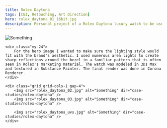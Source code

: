 ```yaml
---
title: Rolex Daytona
tags: [CGI, Retouching, Art Direction]
hero: rolex_daytona_01_16bit.jpg
description: Personal project of a Rolex Daytona luxury watch to be used for high detail close-up renderings. The model and all textures were created from scratch utilizing 3Ds Max and Substance Painter.
---
```


<div class="max-w-7xl mx-auto">
    <Img src="rolex_daytona_01_16bit.jpg" alt="Something" dir="" />

    <div class="my-24">
        For the hero image I wanted to make sure the lighting style would fit with the brand's aesthetic. I used numerous area lights to create sharp reflections around the bezel in a familiar pattern that is often seen in Rolex's marketing material. The watch was modeled in 3Ds Max and textured in Substance Painter. The final render was done in Corona Renderer.
    </div>

    <div class="grid grid-cols-1 gap-4">
        <Img src="rolex_daytona_02.jpg" alt="Something" dir="case-studies/rolex-daytona" />
        <Img src="rolex_daytona_03.jpg" alt="Something" dir="case-studies/rolex-daytona" />

        <Img src="rolex_daytona_uvs.jpg" alt="Something" dir="case-studies/rolex-daytona" />
    </div>
</div>